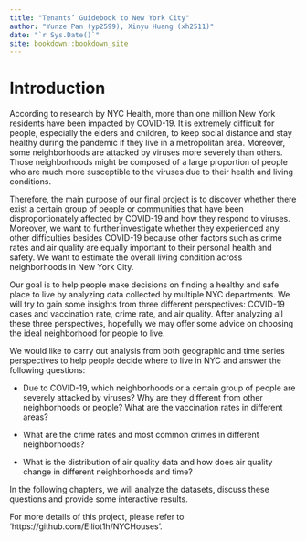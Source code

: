 ```yaml
--- 
title: "Tenants’ Guidebook to New York City"
author: "Yunze Pan (yp2599), Xinyu Huang (xh2511)"
date: "`r Sys.Date()`"
site: bookdown::bookdown_site
---
```


# Introduction

According to research by NYC Health, more than one million New York residents have been impacted by COVID-19. It is extremely difficult for people, especially the elders and children, to keep social distance and stay healthy during the pandemic if they live in a metropolitan area. Moreover, some neighborhoods are attacked by viruses more severely than others. Those neighborhoods might be composed of a large proportion of people who are much more susceptible to the viruses due to their health and living conditions.

Therefore, the main purpose of our final project is to discover whether there exist a certain group of people or communities that have been disproportionately affected by COVID-19 and how they respond to viruses. Moreover, we want to further investigate whether they experienced any other difficulties besides COVID-19 because other factors such as crime rates and air quality are equally important to their personal health and safety. We want to estimate the overall living condition across neighborhoods in New York City.

Our goal is to help people make decisions on finding a healthy and safe place to live by analyzing data collected by multiple NYC departments. We will try to gain some insights from three different perspectives: COVID-19 cases and vaccination rate, crime rate, and air quality. After analyzing all these three perspectives, hopefully we may offer some advice on choosing the ideal neighborhood for people to live.

We would like to carry out analysis from both geographic and time series perspectives to help people decide where to live in NYC and answer the following questions:


- Due to COVID-19, which neighborhoods or a certain group of people are severely attacked by viruses? Why are they different from other neighborhoods or people? What are the vaccination rates in different areas?

- What are the crime rates and most common crimes in different neighborhoods?

- What is the distribution of air quality data and how does air quality change in different neighborhoods and time?


In the following chapters, we will analyze the datasets, discuss these questions and provide some interactive results. 

For more details of this project, please refer to 'https://github.com/Elliot1h/NYCHouses'.

